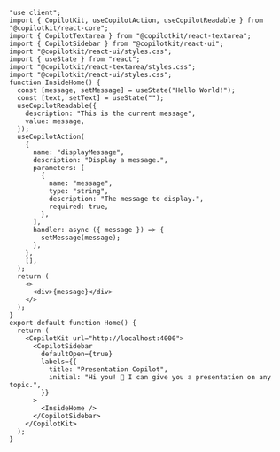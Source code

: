 
```tsx 
"use client";
import { CopilotKit, useCopilotAction, useCopilotReadable } from "@copilotkit/react-core";
import { CopilotTextarea } from "@copilotkit/react-textarea";
import { CopilotSidebar } from "@copilotkit/react-ui";
import "@copilotkit/react-ui/styles.css";
import { useState } from "react";
import "@copilotkit/react-textarea/styles.css";
import "@copilotkit/react-ui/styles.css";
function InsideHome() {
  const [message, setMessage] = useState("Hello World!");
  const [text, setText] = useState("");
  useCopilotReadable({
    description: "This is the current message",
    value: message,
  });
  useCopilotAction(
    {
      name: "displayMessage",
      description: "Display a message.",
      parameters: [
        {
          name: "message",
          type: "string",
          description: "The message to display.",
          required: true,
        },
      ],
      handler: async ({ message }) => {
        setMessage(message);
      },
    },
    [],
  );
  return (
    <>
      <div>{message}</div>
    </>
  );
}
export default function Home() {
  return (
    <CopilotKit url="http://localhost:4000">
      <CopilotSidebar
        defaultOpen={true}
        labels={{
          title: "Presentation Copilot",
          initial: "Hi you! 👋 I can give you a presentation on any topic.",
        }}
      >
        <InsideHome />
      </CopilotSidebar>
    </CopilotKit>
  );
}
```
      
